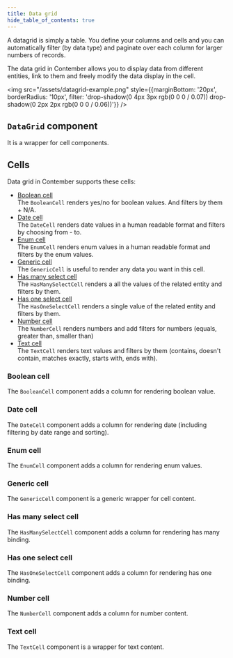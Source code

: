 ```yaml
---
title: Data grid
hide_table_of_contents: true
---
```




A datagrid is simply a table. You define your columns and cells and you can automatically filter (by data type) and paginate over each column for larger numbers of records.

The data grid in Contember allows you to display data from different entities, link to them and freely modify the data display in the cell.

<img src="/assets/datagrid-example.png" style={{marginBottom: '20px', borderRadius: '10px', filter: 'drop-shadow(0 4px 3px rgb(0 0 0 / 0.07)) drop-shadow(0 2px 2px rgb(0 0 0 / 0.06))'}} />

## `DataGrid` component

It is a wrapper for cell components.

<DataGrid />

## Cells

Data grid in Contember supports these cells:

<ul>
    <li>
        <a style={{ fontSize: '120%', fontWeight: 'bold' }} href="#boolean-cell">Boolean cell</a><br />
        The <code>BooleanCell</code> renders yes/no for boolean values. And filters by them + N/A.
    </li>
    <li>
        <a style={{ fontSize: '120%', fontWeight: 'bold' }} href="#date-cell">Date cell</a><br />
        The <code>DateCell</code> renders date values in a human readable format and filters by choosing from - to.
    </li>
    <li>
        <a style={{ fontSize: '120%', fontWeight: 'bold' }} href="#enum-cell">Enum cell</a><br />
        The <code>EnumCell</code> renders enum values in a human readable format and filters by the enum values.
    </li>
    <li>
        <a style={{ fontSize: '120%', fontWeight: 'bold' }} href="#generic-cell">Generic cell</a><br />
        The <code>GenericCell</code> is useful to render any data you want in this cell.
    </li>
    <li>
        <a style={{ fontSize: '120%', fontWeight: 'bold' }} href="#has-many-select-cell">Has many select cell</a><br />
        The <code>HasManySelectCell</code> renders a all the values of the related entity and filters by them.
    </li>
    <li>
        <a style={{ fontSize: '120%', fontWeight: 'bold' }} href="#has-one-select-cell">Has one select cell</a><br />
        The <code>HasOneSelectCell</code> renders a single value of the related entity and filters by them.
    </li>
    <li>
        <a style={{ fontSize: '120%', fontWeight: 'bold' }} href="#number-cell">Number cell</a><br />
        The <code>NumberCell</code> renders numbers and add filters for numbers (equals, greater than, smaller than)
    </li>
    <li>
        <a style={{ fontSize: '120%', fontWeight: 'bold' }} href="#text-cell">Text cell</a><br />
        The <code>TextCell</code> renders text values and filters by them (contains, doesn't contain, matches exactly, starts with, ends with).
    </li>
</ul>



### Boolean cell

The `BooleanCell` component adds a column for rendering boolean value.

<BooleanCell />

### Date cell

The `DateCell` component adds a column for rendering date (including filtering by date range and sorting).

<DateCell />

### Enum cell

The `EnumCell` component adds a column for rendering enum values.

<EnumCell />

### Generic cell

The `GenericCell` component is a generic wrapper for cell content.

<GenericCell />

### Has many select cell

The `HasManySelectCell` component adds a column for rendering has many binding.

<HasManySelectCell />

### Has one select cell

The `HasOneSelectCell` component adds a column for rendering has one binding.

<HasOneSelectCell />

### Number cell

The `NumberCell` component adds a column for number content.

<NumberCell />

### Text cell

The `TextCell` component is a wrapper for text content.

<TextCell />
